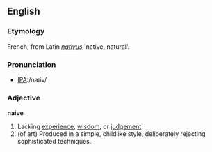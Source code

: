 ==English==

===Etymology===
French, from Latin ''[[nativus]]'' 'native, natural'.

===Pronunciation===
*[[w:International Phonetic Alphabet|IPA]]:/naɪiv/

===Adjective===
'''naive'''
# Lacking [[experience]], [[wisdom]], or [[judgement]].
# (of art) Produced in a simple, childlike style, deliberately rejecting sophisticated techniques.